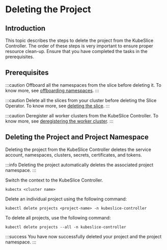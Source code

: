# Deleting the Project

## Introduction

This topic describes the steps to delete the project from the KubeSlice Controller. The 
order of these steps is very important to ensure proper resource clean-up. Ensure that 
you have completed the tasks in the prerequisites.

## Prerequisites

:::caution
Offboard all the namespaces from the slice before deleting it. To know
more, see [offboarding namespaces](/versioned_docs/version-0.2.0/getting-started-with-cloud-clusters/uninstalling-kubeslice/offboarding-namespaces.mdx).
:::

:::caution
Delete all the slices from your cluster before deleting the Slice Operator. To know more, 
see [deleting the slice](/versioned_docs/version-0.2.0/getting-started-with-cloud-clusters/uninstalling-kubeslice/deleting-the-slice.mdx).
:::

:::caution
Deregister all worker clusters from the KubeSlice Controller. To know
more, see [deregistering the worker cluster](/versioned_docs/version-0.2.0/getting-started-with-cloud-clusters/uninstalling-kubeslice/deregistering-the-worker-cluster.mdx).
:::

## Deleting the Project and Project Namespace
Deleting the project from the KubeSlice Controller deletes the service
account, namespaces, clusters, secrets, certificates, and tokens.

:::info
Deleting the project automatically deletes the associated project namespace.
:::

Switch the context to the KubeSlice Controller.

``` 
kubectx <cluster name>
```

Delete an individual project using the following command:

``` 
kubectl delete projects <project-name> -n kubeslice-controller
```

To delete all projects, use the following command:

``` 
kubectl delete projects --all -n kubeslice-controller
```

:::success
You have now successfully deleted your project and the project namespace.
:::